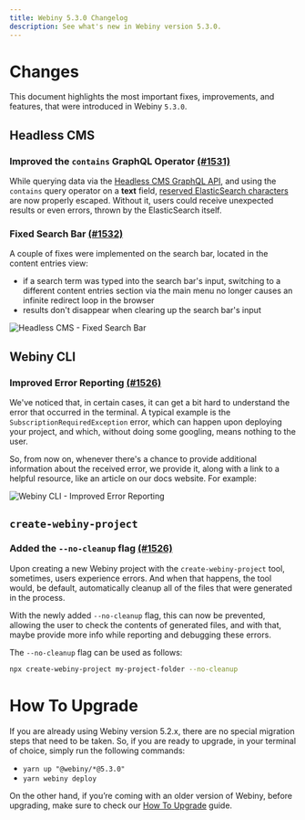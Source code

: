 ```yaml
---
title: Webiny 5.3.0 Changelog
description: See what's new in Webiny version 5.3.0.
---
```


# Changes

This document highlights the most important fixes, improvements, and features, that were introduced in Webiny `5.3.0`.

## Headless CMS

### Improved the `contains` GraphQL Operator [(#1531)](https://github.com/webiny/webiny-js/pull/1531)

While querying data via the [Headless CMS GraphQL API](/docs/{version}/headless-cms/basics/graphql-api), and using the `contains` query operator on a **text** field, [reserved ElasticSearch characters](https://www.elastic.co/guide/en/elasticsearch/reference/current/query-dsl-query-string-query.html#_reserved_characters) are now properly escaped. Without it, users could receive unexpected results or even errors, thrown by the ElasticSearch itself.

### Fixed Search Bar [(#1532)](https://github.com/webiny/webiny-js/pull/1532)

A couple of fixes were implemented on the search bar, located in the content entries view:

- if a search term was typed into the search bar's input, switching to a different content entries section via the main menu no longer causes an infinite redirect loop in the browser
- results don't disappear when clearing up the search bar's input

![Headless CMS - Fixed Search Bar](./search-bar-cms.png)

## Webiny CLI

### Improved Error Reporting [(#1526)](https://github.com/webiny/webiny-js/pull/1526)

We've noticed that, in certain cases, it can get a bit hard to understand the error that occurred in the terminal. A typical example is the `SubscriptionRequiredException` error, which can happen upon deploying your project, and which, without doing some googling, means nothing to the user.

So, from now on, whenever there's a chance to provide additional information about the received error, we provide it, along with a link to a helpful resource, like an article on our docs website. For example:

![Webiny CLI - Improved Error Reporting](./cli-reporting.png)

## `create-webiny-project`

### Added the `--no-cleanup` flag [(#1526)](https://github.com/webiny/webiny-js/pull/1526)

Upon creating a new Webiny project with the `create-webiny-project` tool, sometimes, users experience errors. And when that happens, the tool would, be default, automatically cleanup all of the files that were generated in the process.

With the newly added `--no-cleanup` flag, this can now be prevented, allowing the user to check the contents of generated files, and with that, maybe provide more info while reporting and debugging these errors.

The `--no-cleanup` flag can be used as follows:

```bash
npx create-webiny-project my-project-folder --no-cleanup
```

# How To Upgrade

If you are already using Webiny version 5.2.x, there are no special migration steps that need to be taken. So, if you are ready to upgrade, in your terminal of choice, simply run the following commands:

- `yarn up "@webiny/*@5.3.0"`
- `yarn webiny deploy`

On the other hand, if you’re coming with an older version of Webiny, before upgrading, make sure to check our [How To Upgrade](/docs/{version}/release-notes/upgrade-webiny) guide.
